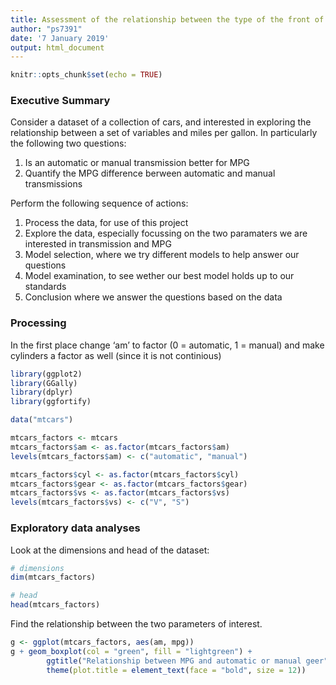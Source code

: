```yaml
---
title: Assessment of the relationship between the type of the front of the car and   fuel consumption
author: "ps7391"
date: '7 January 2019'
output: html_document
---
```


```r
knitr::opts_chunk$set(echo = TRUE)
```

### Executive Summary

Consider a dataset of a collection of cars, and interested in exploring the relationship between a set of variables and miles per gallon. In particularly the following two questions:

1. Is an automatic or manual transmission better for MPG
2. Quantify the MPG difference berween automatic and manual transmissions

Perform the following sequence of actions:

1. Process the data, for use of this project
2. Explore the data, especially focussing on the two paramaters we are interested in transmission and MPG
3. Model selection, where we try different models to help answer our questions
4. Model examination, to see wether our best model holds up to our standards
5. Conclusion where we answer the questions based on the data

### Processing

In the first place change 'am' to factor (0 = automatic, 1 = manual) and make cylinders a factor as well (since it is not continious)


```r
library(ggplot2)
library(GGally)
library(dplyr)
library(ggfortify)

data("mtcars")

mtcars_factors <- mtcars
mtcars_factors$am <- as.factor(mtcars_factors$am)
levels(mtcars_factors$am) <- c("automatic", "manual")

mtcars_factors$cyl <- as.factor(mtcars_factors$cyl)
mtcars_factors$gear <- as.factor(mtcars_factors$gear)
mtcars_factors$vs <- as.factor(mtcars_factors$vs)
levels(mtcars_factors$vs) <- c("V", "S")
```

### Exploratory data analyses

Look at the dimensions and head of the dataset:

```r
# dimensions
dim(mtcars_factors)

# head
head(mtcars_factors)
```

Find the relationship between the two parameters of interest.

```r
g <- ggplot(mtcars_factors, aes(am, mpg))
g + geom_boxplot(col = "green", fill = "lightgreen") +
        ggtitle("Relationship between MPG and automatic or manual geer") + 
        theme(plot.title = element_text(face = "bold", size = 12))
```

